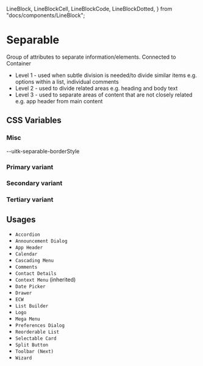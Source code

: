   LineBlock,
  LineBlockCell,
  LineBlockCode,
  LineBlockDotted,
} from "docs/components/LineBlock";

<Meta title="Documentation/Styles and Theming/Characteristics/Separable" />

# Separable

Group of attributes to separate information/elements.
Connected to Container

- Level 1 - used when subtle division is needed/to divide similar items e.g. options within a list, individual comments
- Level 2 - used to divide related areas e.g. heading and body text
- Level 3 - used to separate areas of content that are not closely related e.g. app header from main content

## CSS Variables

### Misc

<Canvas>
  <Story name="Misc">
    <DocGrid>
      <LineBlockCell />
      <LineBlockCode>--uitk-separable-borderStyle</LineBlockCode>
    </DocGrid>
  </Story>
</Canvas>

### Primary variant

<Canvas>
  <Story name="Primary">
    <DocGrid>
      <NumberBlock
        number="0.35"
        cssVariable="--uitk-separable-primary-borderOpacity"
      />
      <ColorBlock colorVar="--uitk-separable-primary-borderColor" />
    </DocGrid>
  </Story>
</Canvas>

### Secondary variant

<Canvas>
  <Story name="Secondary">
    <DocGrid>
      <NumberBlock
        number="0.25"
        cssVariable="--uitk-separable-secondary-borderOpacity"
      />
      <ColorBlock colorVar="--uitk-separable-secondary-borderColor" />
    </DocGrid>
  </Story>
</Canvas>

### Tertiary variant

<Canvas>
  <Story name="Tertiary">
    <DocGrid>
      <NumberBlock
        number="0.15"
        cssVariable="--uitk-separable-tertiary-borderOpacity"
      />
      <ColorBlock colorVar="--uitk-separable-tertiary-borderColor" />
    </DocGrid>
  </Story>
</Canvas>

## Usages

- `Accordion`
- `Announcement Dialog`
- `App Header`
- `Calendar`
- `Cascading Menu`
- `Comments`
- `Contact Details`
- `Context Menu` (inherited)
- `Date Picker`
- `Drawer`
- `ECW`
- `List Builder`
- `Logo`
- `Mega Menu`
- `Preferences Dialog`
- `Reorderable List`
- `Selectable Card`
- `Split Button`
- `Toolbar (Next)`
- `Wizard`
